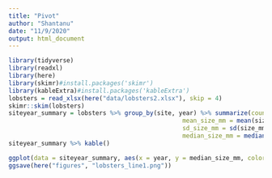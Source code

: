 ```yaml
---
title: "Pivot"
author: "Shantanu"
date: "11/9/2020"
output: html_document
---
```


```r
library(tidyverse)
library(readxl)
library(here)
library(skimr)#install.packages('skimr')
library(kableExtra)#install.packages('kableExtra')
lobsters = read_xlsx(here("data/lobsters2.xlsx"), skip = 4)
skimr::skim(lobsters)
siteyear_summary = lobsters %>% group_by(site, year) %>% summarize(count_by_year = n(),
                                                mean_size_mm = mean(size_mm, na.rm = TRUE),
                                                sd_size_mm = sd(size_mm, na.rm = TRUE),
                                                median_size_mm = median(size_mm, na.rm = TRUE))
siteyear_summary %>% kable()

ggplot(data = siteyear_summary, aes(x = year, y = median_size_mm, color = site)) + geom_line()
ggsave(here("figures", "lobsters_line1.png"))

```

